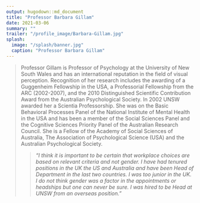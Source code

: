 ```yaml
---
output: hugodown::md_document
title: "Professor Barbara Gillam"
date: 2021-03-06
summary: ""
trailer: "/profile_image/Barbara-Gillam.jpg"
splash:
  image: "/splash/banner.jpg"
  caption: "Professor Barbara Gillam"
---
```


> Professor Gillam is Professor of Psychology at the University of New South Wales and has an international reputation in the field of visual perception. Recognition of her research includes the awarding of a Guggenheim Fellowship in the USA, a Professorial Fellowship from the ARC (2002-2007), and the 2010 Distinguished Scientific Contribution Award from the Australian Psychological Society. In 2002 UNSW awarded her a Scientia Professorship. She was on the Basic Behavioral Processes Panel of the National Institute of Mental Health in the USA and has been a member of the Social Sciences Panel and the Cognitive Sciences Priority Panel of the Australian Research Council. She is a Fellow of the Academy of Social Sciences of Australia, The Association of Psychological Science (USA) and the Australian Psychological Society.
<blockquote><p><i>"I think it is important to be certain that workplace choices are based on relevant criteria and not gender. I have had tenured positions in the UK the US and Australia and have been Head of Department in the last two countries. I was too junior in the UK. I do not think gender was a factor in the appointments or headships but one can never be sure. I was hired to be Head at UNSW from an overseas position."</i></p></blockquote>
